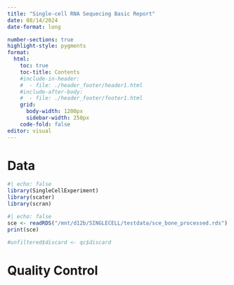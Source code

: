 ```yaml
---
title: "Single-cell RNA Sequecing Basic Report"
date: 08/14/2024
date-format: long

number-sections: true
highlight-style: pygments
format:
  html:
    toc: true
    toc-title: Contents
    #include-in-header:
    #  - file: ./header_footer/header1.html
    #include-after-body:
    #  - file: ./header_footer/footer1.html
    grid: 
      body-width: 1200px
      sidebar-width: 258px
    code-fold: false
editor: visual
---
```

# Data
```r
#| echo: false
library(SingleCellExperiment)
library(scater)
library(scran)
```

```r
#| echo: false
sce <- readRDS("/mnt/d12b/SINGLECELL/testdata/sce_bone_processed.rds")
print(sce)
```
```r
#unfiltered$discard <- qc$discard

```
# Quality Control
```r
```
